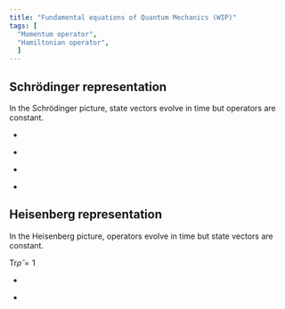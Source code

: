 ```yaml
---
title: "Fundamental equations of Quantum Mechanics (WIP)"
tags: [
  "Momentum operator",
  "Hamiltonian operator",
  ]
---
```



## Schrödinger representation

In the Schrödinger picture, state vectors evolve in time but operators are constant.

<Equation
  label="Momentum operator"
  latex="\hat{p}=-i\hbar\nabla"
/>

<Equation
  label="Hamiltonian operator"
  latex="\hat{H}=-\dfrac{\hbar^2}{2m}\nabla^2+V(\mathbf{r})"
/>

<Equation
  label="Time-independent Schrödinger equation (TISE)"
  latex="\hat{H}\psi_n(\mathbf{r}) = E_n\psi_n(\mathbf{r})"
/>

<Equation
  label="Time-dependent Schrödinger equation (TDSE)"
  latex="\hat{H}\Psi(\mathbf{r},t) = i\hbar\dfrac{d\Psi(\mathbf{r},t)}{dt}"
/>

* <Equation
  label="General solution to the TDSE"
  latex="\Psi(\mathbf{r},t)=\sum\limits_{n=1}^\infty c_n\psi_n(\mathbf{r})e^{-i{E_n}t/\hbar}"
/>

* <Equation
  label="Probability of measuring eigenvalue $E_n$"
  latex="|c_n|^2 = |⟨f_n|\Psi⟩|^2"
/>

<!--what is f_n?-->

<Equation
  label="Expectation value of an operator"
  latex="⟨\hat{Q}⟩ = ⟨\Psi|\hat{Q}|\Psi⟩  = \int{\Psi^* \hat{Q} \Psi dx}  = \sum{{E_n}{|c_n|^2}}"
/>

<Equation
  label="Time dependence of expectation value"
  latex="\dfrac{d⟨\hat{Q}⟩}{dt} = \dfrac{i}{\hbar} ⟨[\hat{H}, \hat{Q}]⟩ + \bigg⟨ \dfrac{\partial \hat{Q}}{\partial t} \bigg⟩"
/>

<Equation
  label="Variance"
  latex="\sigma_Q^2 = ⟨(\hat{Q}-⟨\hat{Q}⟩)^2⟩ = ⟨\hat{Q}^2⟩ - ⟨\hat{Q}⟩^2"
/>

<Equation
  label="Standard deviation"
  latex="\sigma_Q = \sqrt{\sigma_Q^2}"
/>

<Equation
  label="General uncertainty principle"
  latex="\sigma_A \sigma_B \geqslant |\tfrac{1}{2i}⟨[\hat{A}, \hat{B}]⟩|"
/>

* <Equation
  label="Heisenberg uncertainty principle"
  latex="\sigma_x \sigma_p \geqslant \tfrac{\hbar}{2}"
/>

* <Equation
  label="Energy-time uncertainty principle"
  latex="\Delta E \Delta t \geqslant \tfrac{\hbar}{2}"
/>

## Heisenberg representation

In the Heisenberg picture, operators evolve in time but state vectors are constant.

<Equation
  label="Density operator"
  latex="\hat{\rho}(t) = \sum\limits_k {{p_k}{\rho _k}(t)}"
  notes={true}
  notesLabel=""
/>

${\text{Tr}} \hat{\rho}  = 1$

* <Equation
  label=""
  latex="\rho_k(t) = |\psi_k(t)⟩⟨\psi_k(t)|"
/>

* <Equation
  label=""
  latex="p_k \text{ is probability of being in state } |\psi_k(t)⟩"
/>

<Equation
  label="Ensemble average"
  latex="⟨\hat{A}⟩(t) = {\text{Tr}}\{{\hat{\rho}(t)\hat{A}}\}"
/>

<Equation
  label="Time-evolution of density operator"
  latex="i\hbar \dfrac{d\hat{\rho}(t)}{dt} = [{\hat{H}(t), \hat{\rho}(t)}]"
/>

<!--
(add canonical commutation relations) \\
-->
